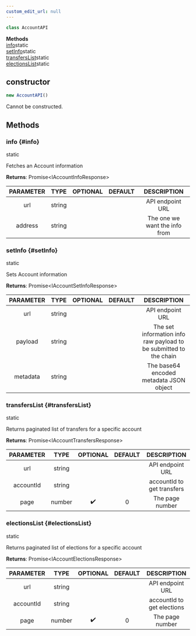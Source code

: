 ```yaml
---
custom_edit_url: null
---
```


```ts
class AccountAPI
```

<div>

</div>

<div className="container">
  <div className="row mb-2"><div className="col col--12"><strong>Methods</strong></div></div>
  <div className="row"><div className="col col--12"><a href="#info">info</a><span className="badge badge--info margin-left--sm">static</span><br/><a href="#setInfo">setInfo</a><span className="badge badge--info margin-left--sm">static</span><br/><a href="#transfersList">transfersList</a><span className="badge badge--info margin-left--sm">static</span><br/><a href="#electionsList">electionsList</a><span className="badge badge--info margin-left--sm">static</span></div></div>
</div>

## constructor
```ts
new AccountAPI()
```

<div>

</div>

Cannot be constructed.

## Methods
### info {#info}

<div>
  <span className="badge badge--info">static</span>
</div>

Fetches an Account information

**Returns**: Promise&lt;IAccountInfoResponse&gt;

|PARAMETER|TYPE|OPTIONAL|DEFAULT|DESCRIPTION|
|:---:|:---:|:---:|:---:|:---:|
|url|string|||API endpoint URL|
|address|string|||The one we want the info from|

### setInfo {#setInfo}

<div>
  <span className="badge badge--info">static</span>
</div>

Sets Account information

**Returns**: Promise&lt;IAccountSetInfoResponse&gt;

|PARAMETER|TYPE|OPTIONAL|DEFAULT|DESCRIPTION|
|:---:|:---:|:---:|:---:|:---:|
|url|string|||API endpoint URL|
|payload|string|||The set information info raw payload to be submitted to the chain|
|metadata|string|||The base64 encoded metadata JSON object|

### transfersList {#transfersList}

<div>
  <span className="badge badge--info">static</span>
</div>

Returns paginated list of transfers for a specific account

**Returns**: Promise&lt;IAccountTransfersResponse&gt;

|PARAMETER|TYPE|OPTIONAL|DEFAULT|DESCRIPTION|
|:---:|:---:|:---:|:---:|:---:|
|url|string|||API endpoint URL|
|accountId|string|||accountId to get transfers|
|page|number|✔️|0|The page number|

### electionsList {#electionsList}

<div>
  <span className="badge badge--info">static</span>
</div>

Returns paginated list of elections for a specific account

**Returns**: Promise&lt;IAccountElectionsResponse&gt;

|PARAMETER|TYPE|OPTIONAL|DEFAULT|DESCRIPTION|
|:---:|:---:|:---:|:---:|:---:|
|url|string|||API endpoint URL|
|accountId|string|||accountId to get elections|
|page|number|✔️|0|The page number|

